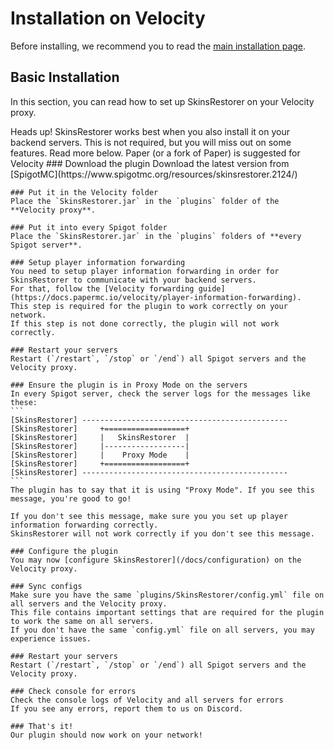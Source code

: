 
# Installation on Velocity

Before installing, we recommend you to read the [main installation page](/docs/installation).

## Basic Installation

In this section, you can read how to set up SkinsRestorer on your Velocity proxy.

<Callout type="info" emoji="ℹ️">
    Heads up! SkinsRestorer works best when you also install it on your backend servers.
    This is not required, but you will miss out on some features. Read more below.
</Callout>

<Callout type="info" emoji="ℹ️">
    Paper (or a fork of Paper) is suggested for Velocity
</Callout>

<Steps>
    ### Download the plugin
    Download the latest version from [SpigotMC](https://www.spigotmc.org/resources/skinsrestorer.2124/)

    ### Put it in the Velocity folder
    Place the `SkinsRestorer.jar` in the `plugins` folder of the **Velocity proxy**.

    ### Put it into every Spigot folder
    Place the `SkinsRestorer.jar` in the `plugins` folders of **every Spigot server**.

    ### Setup player information forwarding
    You need to setup player information forwarding in order for SkinsRestorer to communicate with your backend servers.
    For that, follow the [Velocity forwarding guide](https://docs.papermc.io/velocity/player-information-forwarding).
    This step is required for the plugin to work correctly on your network.
    If this step is not done correctly, the plugin will not work correctly.

    ### Restart your servers
    Restart (`/restart`, `/stop` or `/end`) all Spigot servers and the Velocity proxy.

    ### Ensure the plugin is in Proxy Mode on the servers
    In every Spigot server, check the server logs for the messages like these:
    ```
    [SkinsRestorer] ----------------------------------------------
    [SkinsRestorer]     +==================+
    [SkinsRestorer]     |   SkinsRestorer  |
    [SkinsRestorer]     |------------------|
    [SkinsRestorer]     |    Proxy Mode    |
    [SkinsRestorer]     +==================+
    [SkinsRestorer] ----------------------------------------------
    ```
    The plugin has to say that it is using "Proxy Mode". If you see this message, you're good to go!

    If you don't see this message, make sure you you set up player information forwarding correctly.
    SkinsRestorer will not work correctly if you don't see this message.

    ### Configure the plugin
    You may now [configure SkinsRestorer](/docs/configuration) on the Velocity proxy.

    ### Sync configs
    Make sure you have the same `plugins/SkinsRestorer/config.yml` file on all servers and the Velocity proxy.
    This file contains important settings that are required for the plugin to work the same on all servers.
    If you don't have the same `config.yml` file on all servers, you may experience issues.

    ### Restart your servers
    Restart (`/restart`, `/stop` or `/end`) all Spigot servers and the Velocity proxy.

    ### Check console for errors
    Check the console logs of Velocity and all servers for errors
    If you see any errors, report them to us on Discord.

    ### That's it!
    Our plugin should now work on your network!
</Steps>
